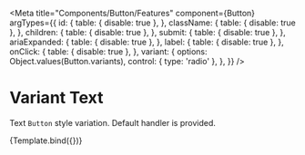 
<Meta
    title="Components/Button/Features"
    component={Button}
    argTypes={{
        id: {
            table: { disable: true },
        },
        className: {
            table: { disable: true },
        },
        children: {
            table: { disable: true },
        },
        submit: {
            table: { disable: true },
        },
        ariaExpanded: {
            table: { disable: true },
        },
        label: {
            table: { disable: true },
        },
        onClick: {
            table: { disable: true },
        },
        variant: {
            options: Object.values(Button.variants),
            control: { type: 'radio' },
        },
    }}
/>

# Variant Text

Text `Button` style variation. Default handler is provided.

<Canvas>
    <Story
        name="Variant - Text"
        args={{
            id: 'textBtn',
            children: 'Click me!',
            variant: Button.variants.TEXT,
            onClick: action('clicked text button'),
        }}
    >
        {Template.bind({})}
    </Story>
</Canvas>
